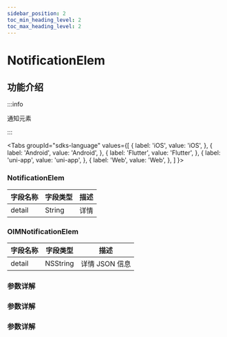 ```yaml
---
sidebar_position: 2
toc_min_heading_level: 2
toc_max_heading_level: 2
---
```


# NotificationElem

## 功能介绍

:::info

通知元素

:::

<Tabs
groupId="sdks-language"
values={[
{ label: 'iOS', value: 'iOS', },
{ label: 'Android', value: 'Android', },
{ label: 'Flutter', value: 'Flutter', },
{ label: 'uni-app', value: 'uni-app', },
{ label: 'Web', value: 'Web', },
]
}>

<TabItem value="Flutter">

### NotificationElem

| 字段名称 | 字段类型 | 描述 |
| -------- | -------- | ---- |
| detail   | String   | 详情 |

</TabItem>

<TabItem value="iOS">

### OIMNotificationElem

| 字段名称 | 字段类型 | 描述           |
| -------- | -------- | -------------- |
| detail   | NSString | 详情 JSON 信息 |

</TabItem>

<TabItem value="Android">

### 参数详解

</TabItem>

<TabItem value="Web">

### 参数详解

</TabItem>

<TabItem value="uni-app">

### 参数详解

</TabItem>

</Tabs>
